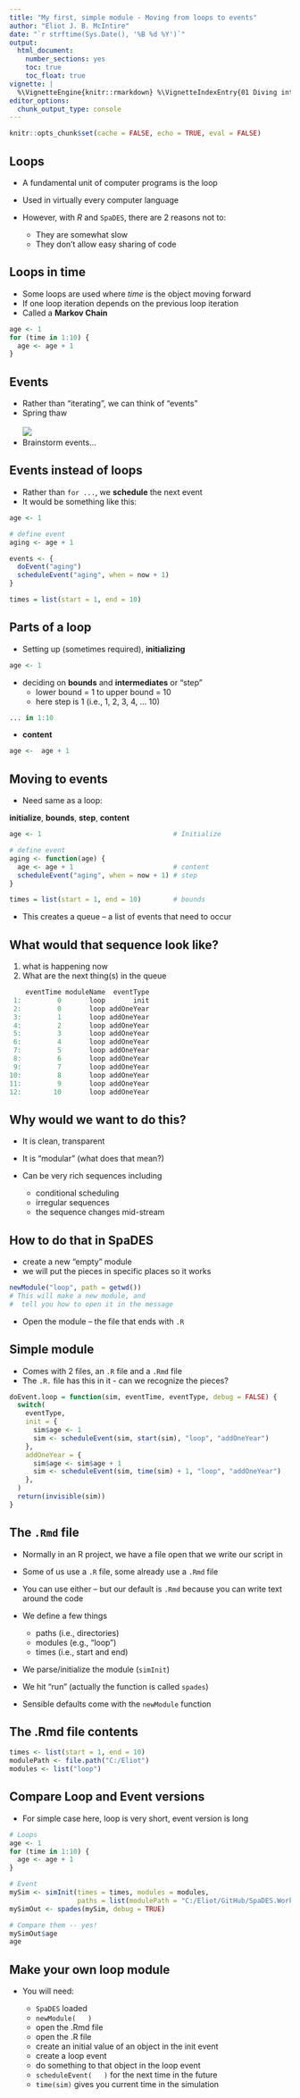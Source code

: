 ```yaml
---
title: "My first, simple module - Moving from loops to events"
author: "Eliot J. B. McIntire"
date: "`r strftime(Sys.Date(), '%B %d %Y')`"
output: 
  html_document: 
    number_sections: yes
    toc: true
    toc_float: true
vignette: |
  %\VignetteEngine{knitr::rmarkdown} %\VignetteIndexEntry{01 Diving into SpaDES} %\VignetteDepends{SpaDES.core, SpaDES.tools} %\VignetteKeyword{discrete event simulation, spatial simulation models, workshops} %\VignetteEncoding{UTF-8}
editor_options: 
  chunk_output_type: console
---
```


```r
knitr::opts_chunk$set(cache = FALSE, echo = TRUE, eval = FALSE)
```

## Loops

- A fundamental unit of computer programs is the loop
- Used in virtually every computer language
- However, with *R* and `SpaDES`, there are 2 reasons not to:

    - They are somewhat slow
    - They don't allow easy sharing of code
  
## Loops in time

- Some loops are used where *time* is the object moving forward
- If one loop iteration depends on the previous loop iteration 
- Called a **Markov Chain**

```r
age <- 1
for (time in 1:10) {
  age <- age + 1
}
```

## Events

- Rather than "iterating", we can think of "events"
- Spring thaw  
<br>
![](http://www.premier-roofing.com/wp-content/uploads/2014/03/stock-footage-spring-thaw-time-lapse.jpg)
- Brainstorm events...

## Events instead of loops

- Rather than `for ...`, we **schedule** the next event
- It would be something like this:

```r
age <- 1

# define event
aging <- age + 1

events <- {
  doEvent("aging")
  scheduleEvent("aging", when = now + 1)
}

times = list(start = 1, end = 10) 
```


## Parts of a loop

- Setting up (sometimes required), **initializing**
```r
age <- 1
```

- deciding on **bounds** and **intermediates** or "step"
    - lower bound = 1 to upper bound = 10
    - here step is 1 (i.e., 1, 2, 3, 4, ... 10)

```r
... in 1:10
```

- **content**
```r
age <-  age + 1
```

## Moving to events

- Need same as a loop: 

**initialize**, **bounds**, **step**, **content**

```r
age <- 1                                 # Initialize

# define event
aging <- function(age) {
  age <- age + 1                         # content
  scheduleEvent("aging", when = now + 1) # step
}

times = list(start = 1, end = 10)        # bounds

```

- This creates a queue -- a list of events that need to occur

## What would that sequence look like?

1. what is happening now
2. What are the next thing(s) in the queue

```r
    eventTime moduleName  eventType
 1:         0       loop       init
 2:         0       loop addOneYear
 3:         1       loop addOneYear
 4:         2       loop addOneYear
 5:         3       loop addOneYear
 6:         4       loop addOneYear
 7:         5       loop addOneYear
 8:         6       loop addOneYear
 9:         7       loop addOneYear
10:         8       loop addOneYear
11:         9       loop addOneYear
12:        10       loop addOneYear 
```

## Why would we want to do this?

- It is clean, transparent
- It is "modular" (what does that mean?)
- Can be very rich sequences including

  - conditional scheduling
  - irregular sequences
  - the sequence changes mid-stream
  

## How to do that in SpaDES

- create a new "empty" module
- we will put the pieces in specific places so it works

```r
newModule("loop", path = getwd())
# This will make a new module, and 
#  tell you how to open it in the message 
```

- Open the module -- the file that ends with `.R`

## Simple module

- Comes with 2 files, an `.R` file and a `.Rmd` file
- The `.R.` file has this in it - can we recognize the pieces?
```r
doEvent.loop = function(sim, eventTime, eventType, debug = FALSE) {
  switch(
    eventType,
    init = {
      sim$age <- 1
      sim <- scheduleEvent(sim, start(sim), "loop", "addOneYear")
    },
    addOneYear = {
      sim$age <- sim$age + 1
      sim <- scheduleEvent(sim, time(sim) + 1, "loop", "addOneYear")
    },
  )
  return(invisible(sim))
}
```

## The `.Rmd` file

- Normally in an R project, we have a file open that we write our script in
- Some of us use a `.R` file, some already use a `.Rmd` file
- You can use either -- but our default is `.Rmd` because you can write text around the code
- We define a few things

    - paths (i.e., directories)
    - modules (e.g., "loop")
    - times (i.e., start and end)
- We parse/initialize the module (`simInit`)
- We hit "run" (actually the function is called `spades`)
- Sensible defaults come with the `newModule` function

## The .Rmd file contents

```r
times <- list(start = 1, end = 10)
modulePath <- file.path("C:/Eliot")
modules <- list("loop")

```

## Compare Loop and Event versions

- For simple case here, loop is very short, event version is long
```r
# Loops
age <- 1
for (time in 1:10) {
  age <- age + 1
}

# Event
mySim <- simInit(times = times, modules = modules,
                 paths = list(modulePath = "C:/Eliot/GitHub/SpaDES.Workshops"))
mySimOut <- spades(mySim, debug = TRUE)

# Compare them -- yes!
mySimOut$age
age
```

## Make your own loop module

- You will need:

    - `SpaDES` loaded
    - `newModule(   )`
    - open the .Rmd file
    - open the .R file
    - create an initial value of an object in the init event
    - create a loop event
    - do something to that object in the loop event
    - `scheduleEvent(   )` for the next time in the future
    - `time(sim)` gives you current time in the simulation
